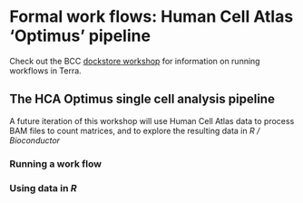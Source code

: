 # Formal work flows: Human Cell Atlas 'Optimus' pipeline

Check out the BCC [dockstore workshop][1] for information on running
workflows in Terra.

[1]: https://bcc2020.sched.com/event/c4pR/reproducible-analysis-in-the-cloud-with-dockstore-and-terra

## The HCA Optimus single cell analysis pipeline

A future iteration of this workshop will use Human Cell Atlas data to
process BAM files to count matrices, and to explore the resulting data
in _R / Bioconductor_

### Running a work flow

### Using data in _R_
